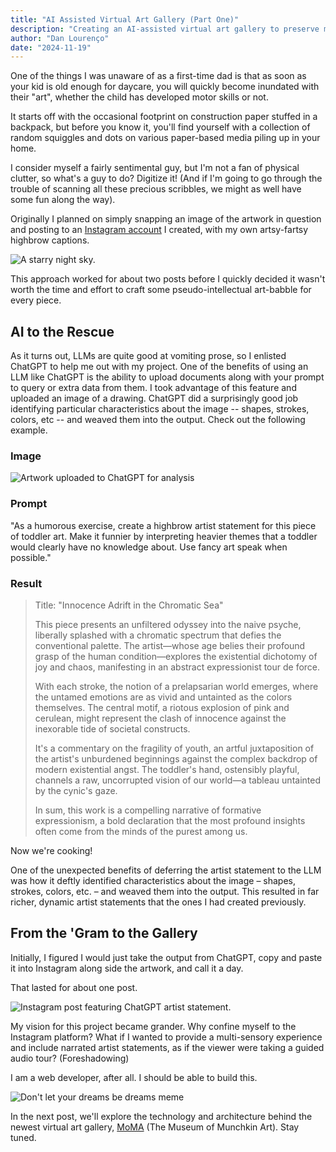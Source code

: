 ```yaml
---
title: "AI Assisted Virtual Art Gallery (Part One)"
description: "Creating an AI-assisted virtual art gallery to preserve my kid's masterpieces."
author: "Dan Lourenço"
date: "2024-11-19"
---
```



One of the things I was unaware of as a first-time dad is that as soon as your kid is old enough for daycare, you will quickly become inundated with their "art", whether the child has developed motor skills or not.

It starts off with the occasional footprint on construction paper stuffed in a backpack, but before you know it, you'll find yourself with a collection of random squiggles and dots on various paper-based media piling up in your home.

I consider myself a fairly sentimental guy, but I'm not a fan of physical clutter, so what's a guy to do? Digitize it! (And if I'm going to go through the trouble of scanning all these precious scribbles, we might as well have some fun along the way).

Originally I planned on simply snapping an image of the artwork in question and posting to an [Instagram account](https://www.instagram.com/infantartgallery) I created, with my own artsy-fartsy highbrow captions.

<Image src={toddlerInsta} alt="A starry night sky." />

This approach worked for about two posts before I quickly decided it wasn't worth the time and effort to craft some pseudo-intellectual art-babble for every piece.

## AI to the Rescue

As it turns out, LLMs are quite good at vomiting prose, so I enlisted ChatGPT to help me out with my project. One of the benefits of using an LLM like ChatGPT is the ability to upload documents along with your prompt to query or extra data from them. I took advantage of this feature and uploaded an image of a drawing. ChatGPT did a surprisingly good job identifying particular characteristics about the image -- shapes, strokes, colors, etc -- and weaved them into the output. Check out the following example.

### Image

<Image src={toddlerArtUpload} alt="Artwork uploaded to ChatGPT for analysis" />

### Prompt

"As a humorous exercise, create a highbrow artist statement for this piece of toddler art. Make it funnier by interpreting heavier themes that a toddler would clearly have no knowledge about. Use fancy art speak when possible."

### Result

> Title: "Innocence Adrift in the Chromatic Sea"
>
> This piece presents an unfiltered odyssey into the naive psyche, liberally splashed with a chromatic spectrum that defies the conventional palette. The artist—whose age belies their profound grasp of the human condition—explores the existential dichotomy of joy and chaos, manifesting in an abstract expressionist tour de force.
>
> With each stroke, the notion of a prelapsarian world emerges, where the untamed emotions are as vivid and untainted as the colors themselves. The central motif, a riotous explosion of pink and cerulean, might represent the clash of innocence against the inexorable tide of societal constructs.
>
> It's a commentary on the fragility of youth, an artful juxtaposition of the artist's unburdened beginnings against the complex backdrop of modern existential angst. The toddler's hand, ostensibly playful, channels a raw, uncorrupted vision of our world—a tableau untainted by the cynic's gaze.
>
> In sum, this work is a compelling narrative of formative expressionism, a bold declaration that the most profound insights often come from the minds of the purest among us.

Now we're cooking!

One of the unexpected benefits of deferring the artist statement to the LLM was how it deftly identified characteristics about the image – shapes, strokes, colors, etc. – and weaved them into the output. This resulted in far richer, dynamic artist statements that the ones I had created previously.

## From the 'Gram to the Gallery

Initially, I figured I would just take the output from ChatGPT, copy and paste it into Instagram along side the artwork, and call it a day.

That lasted for about one post.

<Image src={toddlerArtInstaGpt} alt="Instagram post featuring ChatGPT artist statement." />

My vision for this project became grander. Why confine myself to the Instagram platform? What if I wanted to provide a multi-sensory experience and include narrated artist statements, as if the viewer were taking a guided audio tour? (Foreshadowing)

I am a web developer, after all. I should be able to build this.

![Don't let your dreams be dreams meme](https://i.giphy.com/media/v1.Y2lkPTc5MGI3NjExc2pwb2JqaDcybnYzNjZyZHN5eHYzcjNuYjgza210dXNmNzUzNHVnaCZlcD12MV9pbnRlcm5hbF9naWZfYnlfaWQmY3Q9Zw/ACcXRXwUqJ6Ok/giphy.gif)

In the next post, we'll explore the technology and architecture behind the newest virtual art gallery, [MoMA](https://moma-boston.netlify.app/) (The Museum of Munchkin Art). Stay tuned.